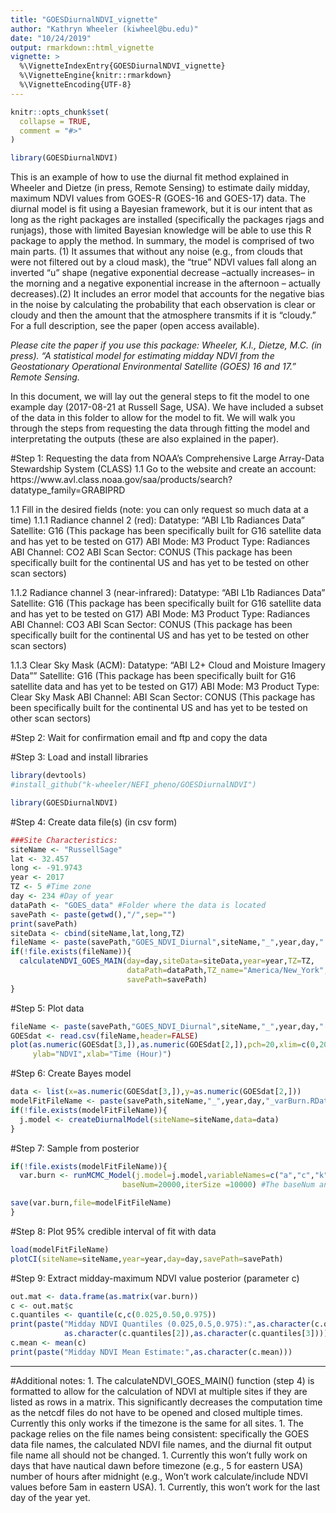 ```yaml
---
title: "GOESDiurnalNDVI_vignette"
author: "Kathryn Wheeler (kiwheel@bu.edu)"
date: "10/24/2019"
output: rmarkdown::html_vignette
vignette: >
  %\VignetteIndexEntry{GOESDiurnalNDVI_vignette}
  %\VignetteEngine{knitr::rmarkdown}
  %\VignetteEncoding{UTF-8}
---
```


```r
knitr::opts_chunk$set(
  collapse = TRUE,
  comment = "#>"
)
```

```r
library(GOESDiurnalNDVI)
```

This is an example of how to use the diurnal fit method explained in Wheeler and Dietze (in press, Remote Sensing) to estimate daily midday, maximum NDVI values from GOES-R (GOES-16 and GOES-17) data. The diurnal model is fit using a Bayesian framework, but it is our intent that as long as the right packages are installed (specifically the packages rjags and runjags), those with limited Bayesian knowledge will be able to use this R package to apply the method. In summary, the model is comprised of two main parts. (1) It assumes that without any noise (e.g., from clouds that were not filtered out by a cloud mask), the "true" NDVI values fall along an inverted "u" shape (negative exponential decrease --actually increases-- in the morning and a negative exponential increase in the afternoon -- actually decreases).(2) It includes an error model that accounts for the negative bias in the noise by calculating the probability that each observation is clear or cloudy and then the amount that the atmosphere transmits if it is "cloudy." For a full description, see the paper (open access available). 

*Please cite the paper if you use this package: Wheeler, K.I., Dietze, M.C. (in press). "A statistical model for estimating midday NDVI from the Geostationary Operational Environmental Satellite (GOES) 16 and 17." Remote Sensing.*

In this document, we will lay out the general steps to fit the model to one example day (2017-08-21 at Russell Sage, USA). We have included a subset of the data in this folder to allow for the model to fit. We will walk you through the steps from requesting the data through fitting the model and interpretating the outputs (these are also explained in the paper). 

#Step 1: Requesting the data from NOAA's Comprehensive Large Array-Data Stewardship System (CLASS)
1.1 Go to the website and create an account: https://www.avl.class.noaa.gov/saa/products/search?datatype_family=GRABIPRD

1.1 Fill in the desired fields (note: you can only request so much data at a time)
1.1.1 Radiance channel 2 (red): 
      Datatype: "ABI L1b Radiances Data"
      Satellite: G16 (This package has been specifically built for G16 satellite data and has yet to be tested on G17)
      ABI Mode: M3
      Product Type: Radiances
      ABI Channel: CO2
      ABI Scan Sector: CONUS (This package has been specifically built for the continental US and has yet to be tested on other scan sectors)
      
1.1.2 Radiance channel 3 (near-infrared): 
      Datatype: "ABI L1b Radiances Data"
      Satellite: G16 (This package has been specifically built for G16 satellite data and has yet to be tested on G17)
      ABI Mode: M3
      Product Type: Radiances
      ABI Channel: CO3
      ABI Scan Sector: CONUS (This package has been specifically built for the continental US and has yet to be tested on other scan sectors)
      
1.1.3 Clear Sky Mask (ACM): 
      Datatype: "ABI L2+ Cloud and Moisture Imagery Data""
      Satellite: G16 (This package has been specifically built for G16 satellite data and has yet to be tested on G17)
      ABI Mode: M3
      Product Type: Clear Sky Mask
      ABI Channel: <Leave blank>
      ABI Scan Sector: CONUS (This package has been specifically built for the continental US and has yet to be tested on other scan sectors)

#Step 2: Wait for confirmation email and ftp and copy the data

#Step 3: Load and install libraries
```r
library(devtools)
#install_github("k-wheeler/NEFI_pheno/GOESDiurnalNDVI")

library(GOESDiurnalNDVI)

```

#Step 4: Create data file(s) (in csv form)
```r
###Site Characteristics:
siteName <- "RussellSage"
lat <- 32.457
long <- -91.9743
year <- 2017
TZ <- 5 #Time zone
day <- 234 #Day of year
dataPath <- "GOES_data" #Folder where the data is located
savePath <- paste(getwd(),"/",sep="")
print(savePath)
siteData <- cbind(siteName,lat,long,TZ)
fileName <- paste(savePath,"GOES_NDVI_Diurnal",siteName,"_",year,day,".csv",sep="")
if(!file.exists(fileName)){
  calculateNDVI_GOES_MAIN(day=day,siteData=siteData,year=year,TZ=TZ,
                          dataPath=dataPath,TZ_name="America/New_York",
                          savePath=savePath)
}
```

#Step 5: Plot data
```r
fileName <- paste(savePath,"GOES_NDVI_Diurnal",siteName,"_",year,day,".csv",sep="")
GOESdat <- read.csv(fileName,header=FALSE)
plot(as.numeric(GOESdat[3,]),as.numeric(GOESdat[2,]),pch=20,xlim=c(0,20),ylim=c(0,1),
     ylab="NDVI",xlab="Time (Hour)")

```

#Step 6: Create Bayes model
```r
data <- list(x=as.numeric(GOESdat[3,]),y=as.numeric(GOESdat[2,]))
modelFitFileName <- paste(savePath,siteName,"_",year,day,"_varBurn.RData",sep="")
if(!file.exists(modelFitFileName)){
  j.model <- createDiurnalModel(siteName=siteName,data=data)
}

```

#Step 7: Sample from posterior
```r
if(!file.exists(modelFitFileName)){
  var.burn <- runMCMC_Model(j.model=j.model,variableNames=c("a","c","k","prec"),
                         baseNum=20000,iterSize =10000) #The baseNum and iterSize can be increased/decreased to make the code run faster if you know it will converge easier

save(var.burn,file=modelFitFileName)
}
```

#Step 8: Plot 95% credible interval of fit with data
```r
load(modelFitFileName)
plotCI(siteName=siteName,year=year,day=day,savePath=savePath)
```

#Step 9: Extract midday-maximum NDVI value posterior (parameter c)
```r
out.mat <- data.frame(as.matrix(var.burn))
c <- out.mat$c
c.quantiles <- quantile(c,c(0.025,0.50,0.975))
print(paste("Midday NDVI Quantiles (0.025,0.5,0.975):",as.character(c.quantiles[1]),
            as.character(c.quantiles[2]),as.character(c.quantiles[3])))
c.mean <- mean(c)
print(paste("Midday NDVI Mean Estimate:",as.character(c.mean)))
```

-------------------------------
#Additional notes:
1. The calculateNDVI_GOES_MAIN() function (step 4) is formatted to allow for the calculation of NDVI at multiple sites if they are listed as rows in a matrix. This significantly decreases the computation time as the netcdf files do not have to be opened and closed multiple times. Currently this only works if the timezone is the same for all sites.
1. The package relies on the file names being consistent: specifically the GOES data file names, the calculated NDVI file names, and the diurnal fit output file name all should not be changed.
1. Currently this won't fully work on days that have nautical dawn before timezone (e.g., 5 for eastern USA) number of hours after midnight (e.g., Won't work calculate/include NDVI values before 5am in eastern USA).
1. Currently, this won't work for the last day of the year yet.

